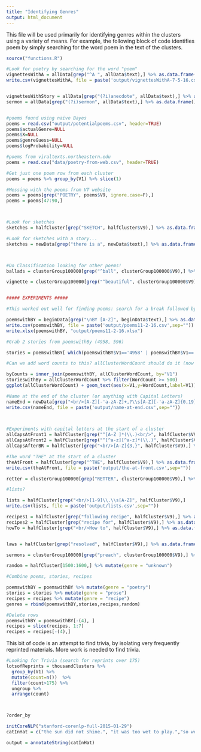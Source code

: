 ```yaml
---
title: "Identifying Genres"
output: html_document
---
```


This file will be used primarily for identifying genres within the clusters using a variety of means. For example, the following block of code identifies poem by simply searching for the word poem in the text of the clusters.

```r

source("functions.R")

#Look for poetry by searching for the word "poem"
vignettesWithA = allData[grep("^A ", allData$text),] %>% as.data.frame()
write.csv(vignettesWithA, file = paste('output/vignettesWithA-7-5-16.csv',sep=""))


vignettesWithStory = allData[grep("(?i)anecdote", allData$text),] %>% as.data.frame()
sermon = allData[grep("(?i)sermon", allData$text),] %>% as.data.frame()


#poems found using naive Bayes
poems = read.csv("output/potentialpoems.csv", header=TRUE)
poems$actualGenre=NULL
poems$X=NULL
poems$genreGuess=NULL
poems$logProbability=NULL

#poems from viraltexts.northeastern.edu
poems = read.csv("data/poetry-from-web.csv", header=TRUE)

#Get just one poem row from each cluster
poems = poems %>% group_by(V1) %>% slice(1)

#Messing with the poems from VT website
poems = poems[grep("POETRY", poems$V9, ignore.case=F),]
poems = poems[47:90,]



#Look for sketches
sketches = halfCluster[grep("SKETCH", halfCluster$V9),] %>% as.data.frame()

#Look for sketches with a story...
sketches = newData[grep("there is a", newData$text),] %>% as.data.frame() 



#Do Classification looking for other poems!
ballads = clusterGroup100000[grep("^ball", clusterGroup100000$V9),] %>% as.data.frame()

vignette = clusterGroup100000[grep("^beautiful", clusterGroup100000$V9),] %>% as.data.frame()


##### EXPERIMENTS #####

#This worked out well for finding poems: search for a break followed by the word "BY" (works better with caps):

poemswithBY = beginData[grep("\nBY [A-Z]", beginData$text),] %>% as.data.frame()
write.csv(poemswithBY, file = paste('output/poems11-2-16.csv',sep=""))
write.xlsx(poemswithBY, "output/poems11-2-16.xlsx")

#Grab 2 stories from poemswithBy (4958, 596)

stories = poemswithBY[ which(poemswithBY$V1=='4958' | poemswithBY$V1=='596'), ]

#Can we add word counts to this? allClusterWordCount should do it (now that I ran the getwords on poemswithBy)

byCounts = inner_join(poemswithBY, allClusterWordCount, by="V1")
storieswithBy = allClusterWordCount %>% filter(WordCount >= 500)
ggplot(allClusterWordCount) + geom_text(aes(x=V1,y=WordCount,label=V1)) + scale_y_continuous(trans="log")

#Name at the end of the cluster (or anything with Capital Letters)
nameEnd = newData[grep("<br/>[A-Z][-'a-zA-Z]+,?\\s[A-Z][-'a-zA-Z]{0,19}$", newData$text),] %>% as.data.frame()
write.csv(nameEnd, file = paste('output/name-at-end.csv',sep=""))

  

#Experiments with capital letters at the start of a cluster
allCapsAtFront1 = halfCluster[grep("^[A-Z ]*(\\.)<br/>", halfCluster$V9),] %>% as.data.frame()
allCapsAtFront2 = halfCluster[grep("^[^a-z][^a-z]*(\\.)", halfCluster$V9),] %>% as.data.frame()
allCapsAfterBR = halfCluster[grep("<br/>[A-Z]{3,}", halfCluster$V9),] %>% as.data.frame()

#The word "THE" at the start of a cluster
theAtFront = halfCluster[grep("^THE", halfCluster$V9),] %>% as.data.frame()
write.csv(theAtFront, file = paste('output/the-at-front.csv',sep=""))

retter = clusterGroup100000[grep("RETTER", clusterGroup100000$V9),] %>% as.data.frame()

#lists?

lists = halfCluster[grep("<br/>[1-9]\\.\\s[A-Z]", halfCluster$V9),]
write.csv(lists, file = paste('output/lists.csv',sep=""))

recipes1 = halfCluster[grep("following recipe", halfCluster$V9),] %>% as.data.frame()
recipes2 = halfCluster[grep("recipe for", halfCluster$V9),] %>% as.data.frame()
howTo = halfCluster[grep("<br/>How to", halfCluster$V9),] %>% as.data.frame()


laws = halfCluster[grep("resolved", halfCluster$V9),] %>% as.data.frame()

sermons = clusterGroup100000[grep("preach", clusterGroup100000$V9),] %>% as.data.frame()

random = halfCluster[1500:1600,] %>% mutate(genre = "unknown")

#Combine poems, stories, recipes

poemswithBY = poemswithBY %>% mutate(genre = "poetry")
stories = stories %>% mutate(genre = "prose")
recipes = recipes %>% mutate(genre = "recipe")
genres = rbind(poemswithBY,stories,recipes,random)

#Delete rows
poemswithBY = poemswithBY[-(4), ] 
recipes = slice(recipes, 1:7)
recipes = recipes[-(4),]


```

This bit of code is an attempt to find trivia, by isolating very frequently reprinted materials. More work is needed to find trivia.

```r

#Looking for Trivia (search for reprints over 175)
lotsofReprints = thousandClusters %>%
  group_by(V1) %>%
  mutate(count=n())  %>% 
  filter(count>175) %>% 
  ungroup %>%
  arrange(count)



?order_by

initCoreNLP("stanford-corenlp-full-2015-01-29")  
catInHat = c("the sun did not shine.", "it was too wet to play.","so we sat in the house all that cold, cold, wet day.")

output = annotateString(catInHat)

```

